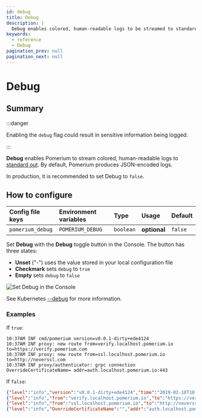 ```yaml
---
id: debug
title: Debug
description: |
  Debug enables colored, human-readable logs to be streamed to standard out.
keywords:
  - reference
  - Debug
pagination_prev: null
pagination_next: null
---
```



# Debug

## Summary

:::danger

Enabling the `debug` flag could result in sensitive information being logged.

:::

**Debug** enables Pomerium to stream colored, human-readable logs to [standard out](<https://en.wikipedia.org/wiki/Standard_streams#Standard_output_(stdout)>). By default, Pomerium produces JSON-encoded logs.

In production, it is recommended to set Debug to `false`.

## How to configure

<Tabs>
<TabItem value="Core" label="Core">

| **Config file keys** | **Environment variables** | **Type**  | **Usage**    | **Default** |
| :------------------- | :------------------------ | :-------- | :----------- | :---------- |
| `pomerium_debug`     | `POMERIUM_DEBUG`          | `boolean` | **optional** | `false`     |

</TabItem>
<TabItem value="Enterprise" label="Enterprise">

Set **Debug** with the **Debug** toggle button in the Console. The button has three states:

- **Unset** ("-") uses the value stored in your local configuration file
- **Checkmark** sets `debug` to `true`
- **Empty** sets `debug` to `false`

![Set Debug in the Console](./img/debug/debug-settings.png)

</TabItem>
<TabItem value="Kubernetes" label="Kubernetes">

See Kubernetes [--debug](docs/deploy/k8s/install#runtime-parameters) for more information.

</TabItem>
</Tabs>

### Examples

If `true`:

```log
10:37AM INF cmd/pomerium version=v0.0.1-dirty+ede4124
10:37AM INF proxy: new route from=verify.localhost.pomerium.io to=https://verify.pomerium.com
10:37AM INF proxy: new route from=ssl.localhost.pomerium.io to=http://neverssl.com
10:37AM INF proxy/authenticator: grpc connection OverrideCertificateName= addr=auth.localhost.pomerium.io:443
```

If `false`:

```json
{"level":"info","version":"v0.0.1-dirty+ede4124","time":"2019-02-18T10:41:03-08:00","message":"cmd/pomerium"}
{"level":"info","from":"verify.localhost.pomerium.io","to":"https://verify.pomerium.com","time":"2019-02-18T10:41:03-08:00","message":"proxy: new route"}
{"level":"info","from":"ssl.localhost.pomerium.io","to":"http://neverssl.com","time":"2019-02-18T10:41:03-08:00","message":"proxy: new route"}
{"level":"info","OverrideCertificateName":"","addr":"auth.localhost.pomerium.io:443","time":"2019-02-18T10:41:03-08:00","message":"proxy/authenticator: grpc connection"}
```
